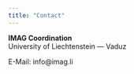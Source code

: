 ```yaml
---
title: "Contact"
---
```

**IMAG Coordination**  
University of Liechtenstein — Vaduz

E-Mail: info@imag.li
